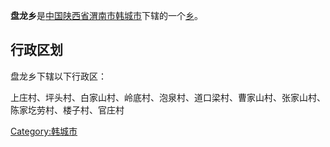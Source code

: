 {{中国乡级行政区
|行政区全称 = 盘龙乡
|景观照片文件名 = 
|景观照片描述 = 
|汉语拼音 =
|其他语言 = 
|其他语言名称 = 
|位置图文件名 = 
|位置图描述 = 
|自定义图片=
|上级行政区 = [[陕西省|陕西省]][[渭南市|渭南市]][[韩城市|韩城市]]
|行政区类别 = [[乡级行政区|乡]]
|行政区划代码 = 
|行政区划 = 
|村委会 = 
|居委会 = 
|建置时间 = 
|领导职位 = 
|领导名称 = 
|政府驻地 = 
|毗邻 = 
|地理坐标 = 
|总面积 = 
|总人口 = 
|户籍人口 = 
|户籍人口年份 = 
|常住人口 = 
|常住人口年份 = 
|人口密度 = 
|GDP = 
|邮政编码 = 
|电话区号 = 
|官方网站 = 
|网站名称 = 
}}
'''盘龙乡'''是[[中华人民共和国|中国]][[陕西省|陕西省]][[渭南市|渭南市]][[韩城市|韩城市]]下辖的一个[[乡级行政区|乡]]。

== 行政区划 ==
盘龙乡下辖以下行政区：

上庄村、坪头村、白家山村、岭底村、泡泉村、道口梁村、曹家山村、张家山村、陈家圪劳村、楼子村、官庄村

{{陕西小作品}}
{{韩城市行政区划}}

[[Category:韩城市|Category:韩城市]]